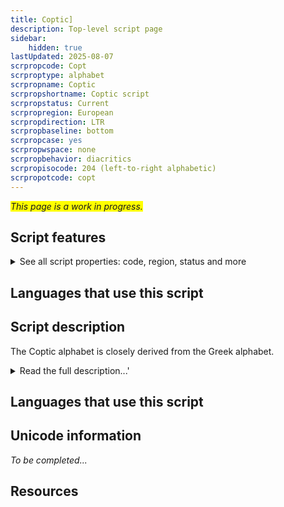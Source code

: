 ```yaml
---
title: Coptic]
description: Top-level script page
sidebar:
    hidden: true
lastUpdated: 2025-08-07
scrpropcode: Copt
scrproptype: alphabet
scrpropname: Coptic
scrpropshortname: Coptic script
scrpropstatus: Current
scrpropregion: European
scrpropdirection: LTR
scrpropbaseline: bottom
scrpropcase: yes
scrpropwspace: none
scrpropbehavior: diacritics
scrpropisocode: 204 (left-to-right alphabetic)
scrpropotcode: copt
---
```


<span style='background-color:yellow'>_This page is a work in progress._</span>


## Script features

<details>
<summary> See all script properties: code, region, status and more</summary>
<ScriptInfo />
</details>

## Languages that use this script

<WsList script='Copt' wsMax='5' />

## Script description

The Coptic alphabet is closely derived from the Greek alphabet.

<details><summary>Read the full description...'</summary>_Not yet available._</details>

## Languages that use this script

<WsList script='Copt' wsMax='5' />

## Unicode information

_To be completed..._

## Resources

<ScriptResources detailSummary='seemore' />

